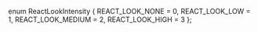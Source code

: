 enum ReactLookIntensity
{
    REACT_LOOK_NONE = 0,
    REACT_LOOK_LOW = 1,
    REACT_LOOK_MEDIUM = 2,
    REACT_LOOK_HIGH = 3
};